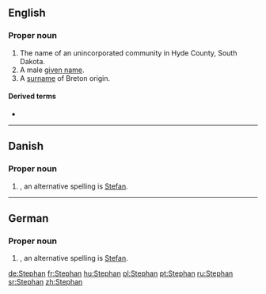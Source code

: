 ==English==

{{w|Stephan}}

===Proper noun===
{{en-proper noun}}

# The name of an unincorporated community in Hyde County, South Dakota.
# A male [[given name]].
# A [[surname]] of Breton origin.

====Derived terms====
* {{l|en|stephanite}}

----

==Danish==

===Proper noun===
{{head|da|proper noun}}

# {{given name|male|lang=da}}, an alternative spelling is [[Stefan]].

----

==German==

===Proper noun===
{{de-proper noun|m}}

# {{given name|male|lang=de}}, an alternative spelling is [[Stefan]].

[[de:Stephan]]
[[fr:Stephan]]
[[hu:Stephan]]
[[pl:Stephan]]
[[pt:Stephan]]
[[ru:Stephan]]
[[sr:Stephan]]
[[zh:Stephan]]